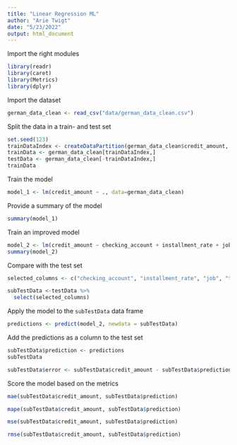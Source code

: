 ```yaml
---
title: "Linear Regression ML"
author: "Arie Twigt"
date: "5/23/2022"
output: html_document
---
```


Import the right modules

```r
library(readr)
library(caret)
library(Metrics)
library(dplyr)
```

Import the dataset

```r
german_data_clean <- read_csv("data/german_data_clean.csv")
```


Split the data in a train- and test set


```r
set.seed(123)
trainDataIndex <- createDataPartition(german_data_clean$credit_amount, p=0.7, list=FALSE)
trainData <- german_data_clean[trainDataIndex,]
testData <- german_data_clean[-trainDataIndex,]
trainData
```


Train the model


```r
model_1 <- lm(credit_amount ~ ., data=german_data_clean)
```

Provide a summary of the model

```r
summary(model_1)
```

Train an improved model


```r
model_2 <- lm(credit_amount ~ checking_account + installment_rate + job + telephone + purpose, data=german_data_clean)
summary(model_2)
```

Compare with the test set


```r
selected_columns <- c("checking_account", "installment_rate", "job", "telephone", "purpose", "credit_amount")

subTestData <-testData %>%
  select(selected_columns)
```


Apply the model to the `subTestData` data frame

```r
predictions <- predict(model_2, newdata = subTestData)
```


Add the predictions as a column to the test set


```r
subTestData$prediction <- predictions
subTestData
```

```r
subTestData$error <- subTestData$credit_amount - subTestData$prediction
```


Score the model based on the metrics

```r
mae(subTestData$credit_amount, subTestData$prediction)
```

```r
mape(subTestData$credit_amount, subTestData$prediction)
```

```r
mse(subTestData$credit_amount, subTestData$prediction)
```

```r
rmse(subTestData$credit_amount, subTestData$prediction)
```






